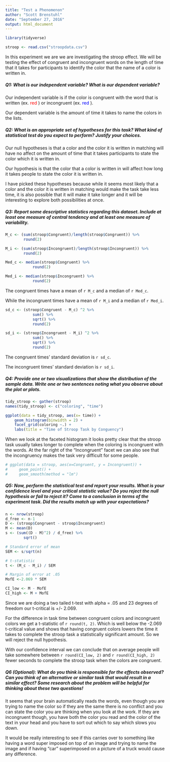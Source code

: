 ```yaml
---
title: "Test a Phenomenon"
author: "Scott Brenstuhl"
date: "September 27, 2016"
output: html_document
---
```



```r
library(tidyverse)

stroop <- read.csv("stroopdata.csv")

```


In this experiment we are we are investigating the stroop effect. We will be
testing the effect of congruent and incongruent words on the length of time that
it takes for participants to identify the color that the name of a color is
written in.

##### Q1: What is our independent variable? What is our dependent variable?

Our independent variable is if the color is congruent with the word that is
written (ex. <font color = "red"> red </font>) or incongruent (ex. 
<font color = "blue"> red </font>).

Our dependent variable is the amount of time it takes to name the colors in the
lists.

##### Q2: What is an appropriate set of hypotheses for this task? What kind of statistical test do you expect to perform? Justify your choices.

Our null hypotheses is that a color and the color it is written in matching will
have no affect on the amount of time that it takes participants to state the 
color which it is written in.

Our hypothesis is that the color that a color is written in will affect how long
it takes people to state the color it is written in.

I have picked these hypotheses because while it seems most likely that a color 
and the color it is written in matching would make the task take less time, it
is also possible that it will make it take longer and it will be interesting to
explore both possibilities at once.


##### Q3: Report some descriptive statistics regarding this dataset. Include at least one measure of central tendency and at least one measure of variability.

```r
M_c <- (sum(stroop$Congruent)/length(stroop$Congruent)) %>%
        round(2)

M_i <- (sum(stroop$Incongruent)/length(stroop$Incongruent)) %>%
        round(2)

Med_c <- median(stroop$Congruent) %>%
            round(2)

Med_i <- median(stroop$Incongruent) %>%
            round(2)

```

The congruent times have a mean of ```r M_c``` and a median of ```r Med_c```.

While the incongruent times have a mean of ```r M_i``` and a median of 
```r Med_i```. 


```r
sd_c <- (stroop$Congruent - M_c) ^2 %>%
            sum() %>%
            sqrt() %>%
            round(2)

sd_i <- (stroop$Incongruent - M_i) ^2 %>%
            sum() %>%
            sqrt() %>%
            round(2)

```

The congruent times' standard deviation is ```r sd_c```.

The incongruent times' standard deviation is ```r sd_i```.

##### Q4: Provide one or two visualizations that show the distribution of the sample data. Write one or two sentences noting what you observe about the plot or plots.

```r
tidy_stroop <- gather(stroop)
names(tidy_stroop) <- c("coloring", "time")

ggplot(data = tidy_stroop, aes(x= time)) +
    geom_histogram(binwidth = 2) +
    facet_grid(coloring ~.) +
    labs(title = "Time of Stroop Task by Conguency")
```

When we look at the faceted histogram it looks pretty clear that the stroop task
usually takes longer to complete when the coloring is incongruent with the
words. At the far right of the "Incongruent" facet we can also see that the 
incongruency makes the task very difficult for some people.

```r
# ggplot(data = stroop, aes(x=Congruent, y = Incongruent)) +
#     geom_point() +
#     geom_smooth(method = "lm")

```


##### Q5: Now, perform the statistical test and report your results. What is your confidence level and your critical statistic value? Do you reject the null hypothesis or fail to reject it? Come to a conclusion in terms of the experiment task. Did the results match up with your expectations?



```r
n <- nrow(stroop)
d_free <- n-1
D <- (stroop$Congruent - stroop$Incongruent)
M <- mean(D)
s <- (sum((D - M)^2) / d_free) %>%
        sqrt()

# Standard error of mean
SEM <- s/sqrt(n)

# t-statistic
t <- (M_c - M_i) / SEM

# Margin of error at .05
MofE <-2.069 * SEM

CI_low <- M - MofE
CI_high <- M + MofE

```

Since we are doing a two tailed t-test with alpha = .05 and 23 degrees of 
freedom our t-critical is +/- 2.069.

For the difference in task time between congruent colors and incongruent colors 
we get a t-statistic of ```r round(t, 2) ```. Which is well below the -2.069 
t-critical value and shows that having congruent colors lowers the time it takes
to complete the stroop task a statistically significant amount. So we will 
reject the null hypothesis.

With our confidence interval we can conclude that on average people will
take somewhere between ```r round(CI_low, 2) ```  and ```r round(CI_high, 2)``` 
fewer seconds to complete the stroop task when the colors are congruent.


##### Q6 (Optional): What do you think is responsible for the effects observed? Can you think of an alternative or similar task that would result in a similar effect? Some research about the problem will be helpful for thinking about these two questions!

It seems that your brain automatically reads the words, even though you are 
trying to name the color so if they are the same there is no conflict and you
can state the color you are thinking when you look at the work. If they are 
incongruent though, you have both the color you read and the color of the text
in your head and you have to sort out which to say which slows you down. 

It would be really interesting to see if this carries over to something like 
having a word super imposed on top of an image and trying to name the image and
if having "car" superimposed on a picture of a truck would cause any difference.

